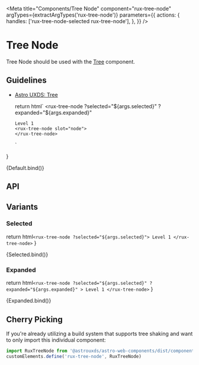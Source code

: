 
<Meta
    title="Components/Tree Node"
    component="rux-tree-node"
    argTypes={extractArgTypes('rux-tree-node')}
    parameters={{
      actions: {
        handles: ['rux-tree-node-selected rux-tree-node'],
      },
    }}
/>

# Tree Node

Tree Node should be used with the [Tree](/?path=/story/components-tree--tree) component.

## Guidelines

-   [Astro UXDS: Tree](http://www.astrouxds.com/library/tree)

    return html`
      <rux-tree-node
        ?selected="${args.selected}"
        ?expanded="${args.expanded}"
      >
        Level 1
        <rux-tree-node slot="node">
        </rux-tree-node>
      </rux-tree-node>
    `
}

<Canvas>
    <Story
      args={{disabled: true}} // Set default args here
      name="Default"
    >
      {Default.bind()}
    </Story>
</Canvas>

## API

<ArgsTable of="rux-tree-node" />

## Variants

### Selected

  return html`
  <rux-tree-node ?selected="${args.selected}">
  Level 1
  </rux-tree-node>
  `
}

<Canvas>
    <Story
      args={{selected: true}}
      name="Selected"
    >
        {Selected.bind()}
    </Story>
</Canvas>


### Expanded

  return html`
  <rux-tree-node
    ?selected="${args.selected}"
    ?expanded="${args.expanded}"
    >
  Level 1
  </rux-tree-node>
  `
}

<Canvas>
    <Story
      args={{expanded: true}}
      name="Expanded"
    >
        {Expanded.bind()}
    </Story>
</Canvas>

## Cherry Picking

If you're already utilizing a build system that supports tree shaking and want to only import this individual component:

```js
import RuxTreeNode from '@astrouxds/astro-web-components/dist/components/rux-tree-node.js'
customElements.define('rux-tree-node', RuxTreeNode)

```

